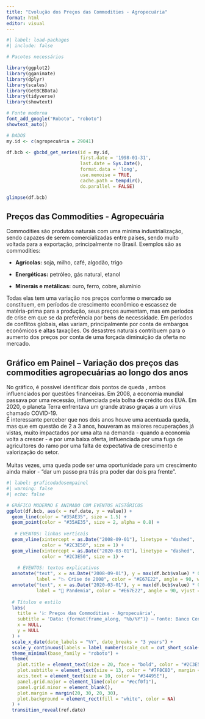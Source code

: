 ---
title: "Evolução dos Preços das Commodities - Agropecuária"
format: html
editor: visual
---

```{r}
#| label: load-packages
#| include: false

# Pacotes necessários

library(ggplot2)
library(gganimate)
library(dplyr)
library(scales)
library(GetBCBData)
library(tidyverse)
library(showtext)

# Fonte moderna
font_add_google("Roboto", "roboto")
showtext_auto()

# DADOS
my.id <- c(agropecuária = 29041)

df.bcb <- gbcbd_get_series(id = my.id,
                           first.date = '1998-01-31',
                           last.date = Sys.Date(),
                           format.data = 'long',
                           use.memoise = TRUE,
                           cache.path = tempdir(),
                           do.parallel = FALSE)

glimpse(df.bcb)
```

## **Preços das Commodities - Agropecuária**

Commodities são produtos naturais com uma mínima industrialização, sendo capazes de serem comercializadas entre países, sendo muito voltada para a exportação, principalmente no Brasil. Exemplos são as commodities:

-   **Agrícolas:** soja, milho, café, algodão, trigo

-   **Energéticas:** petróleo, gás natural, etanol

-   **Minerais e metálicas:** ouro, ferro, cobre, alumínio

Todas elas tem uma variação nos preços conforme o mercado se constituem, em períodos de crescimento econômico e escassez de matéria-prima para a produção, seus preços aumentam, mas em períodos de crise em que se da preferência por bens de necessidade. Em períodos de conflitos globais, elas variam, principalmente por conta de embargos econômicos e altas taxações. Os desastres naturais contribuem para o aumento dos preços por conta de uma forçada diminuição da oferta no mercado.

## **Gráfico em Painel – Variação dos preços das commodities agropecuárias ao longo dos anos**

No gráfico, é possível identificar dois pontos de queda , ambos influenciados por questões financeiras. Em 2008, a economia mundial passava por uma recessão, influenciada pela bolha de crédito dos EUA. Em 2020, o planeta Terra enfrentava um grande atraso graças a um vírus chamado COVID-19.\
É interessante perceber que nos dois anos houve uma acentuada queda, mas que em questão de 2 a 3 anos, houveram as maiores recuperações já vistas, muito impactados por uma alta na demanda - quando a economia volta a crescer - e por uma baixa oferta, influenciada por uma fuga de agricultores do ramo por uma falta de expectativa de crescimento e valorização do setor.\
\
Muitas vezes, uma queda pode ser uma oportunidade para um crescimento ainda maior - "dar um passo pra trás pra poder dar dois pra frente".

```{r}
#| label: graficodadosempainel
#| warning: false
#| echo: false

# GRÁFICO MODERNO E ANIMADO COM EVENTOS HISTÓRICOS
ggplot(df.bcb, aes(x = ref.date, y = value)) +
  geom_line(color = "#35AE35", size = 1.5) +
  geom_point(color = "#35AE35", size = 2, alpha = 0.8) +
  
   # EVENTOS: linhas verticais
  geom_vline(xintercept = as.Date("2008-09-01"), linetype = "dashed",
             color = "#2C3E50", size = 1) +
  geom_vline(xintercept = as.Date("2020-03-01"), linetype = "dashed",
             color = "#2C3E50", size = 1) +
  
    # EVENTOS: textos explicativos
  annotate("text", x = as.Date("2008-09-01"), y = max(df.bcb$value) * 0.93,
           label = "📉 Crise de 2008", color = "#E67E22", angle = 90, vjust = -0.5, size = 6) +
  annotate("text", x = as.Date("2020-03-01"), y = max(df.bcb$value) * 0.95,
           label = "🦠 Pandemia", color = "#E67E22", angle = 90, vjust = -0.5, size = 6) +
  
  # Títulos e estilo
  labs(
    title = '💹 Preços das Commodities - Agropecuária',
    subtitle = 'Data: {format(frame_along, "%b/%Y")} — Fonte: Banco Central do Brasil',
    x = NULL,
    y = NULL
  ) +
  scale_x_date(date_labels = "%Y", date_breaks = "3 years") +
  scale_y_continuous(labels = label_number(scale_cut = cut_short_scale())) +
  theme_minimal(base_family = "roboto") +
  theme(
    plot.title = element_text(size = 20, face = "bold", color = "#2C3E50"),
    plot.subtitle = element_text(size = 13, color = "#7F8C8D", margin = margin(b = 10)),
    axis.text = element_text(size = 10, color = "#34495E"),
    panel.grid.major = element_line(color = "#ecf0f1"),
    panel.grid.minor = element_blank(),
    plot.margin = margin(20, 30, 20, 30),
    plot.background = element_rect(fill = "white", color = NA)
  ) +
  transition_reveal(ref.date)
```
